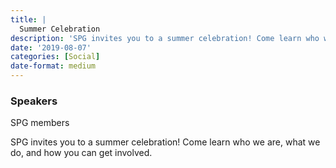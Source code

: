 ```yaml
---
title: |
  Summer Celebration
description: 'SPG invites you to a summer celebration! Come learn who we are, what we do, and how you can get involved.'
date: '2019-08-07'
categories: [Social]
date-format: medium 
---
```



### Speakers  
SPG members

SPG invites you to a summer celebration! Come learn who we are, what we do, and how you can get involved.


